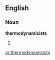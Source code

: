 ==English==

===Noun===
'''thermodynamicists'''

# {{plural of|[[thermodynamicist]]}}

[[ar:thermodynamicists]]